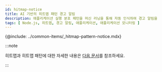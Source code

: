```yaml
---
id: hitmap-notice
title: AI 기반의 히트맵 패턴 경고 알림
description: 애플리케이션 실행 분포 패턴을 머신 러닝을 통해 자동 인식하여 경고 알림을 보냅니다.
tags: [ Node.js, 히트맵, 경고 알림, 애플리케이션, 애플리케이션 모니터링 ]
---
```


{@include: ../common-items/_hitmap-pattern-notice.mdx}

:::note

히트맵과 히트맵 패턴에 대한 자세한 내용은 [다음 문서](trs-view)를 참조하세요.

:::